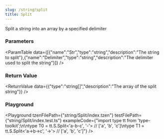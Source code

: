 ```yaml
---
slug: /string/split
title: Split
---
```



Split a string into an array by a specified delimiter

### Parameters
<ParamTable data={[{"name":"Str","type":"string","description":"The string to split"},{"name":"Delimiter","type":"string","description":"The delimiter used to split the string"}]} />

### Return Value
<ReturnValue data={{"type":"string[]","description":"The array of the split string"}} />

### Playground

<Playground tzenFilePath={"string/Split/index.tzen"} testFilePath={"string/Split/index.test.ts"} exampleCode={"import type tt from 'type-toolkit';\n\ntype T0 = tt.S.Split<'a-b-c', '-'> // ['a', 'b', 'c']\ntype T1 = tt.S.Split<'a->b->c', '->'> // ['a', 'b', 'c']"} />


